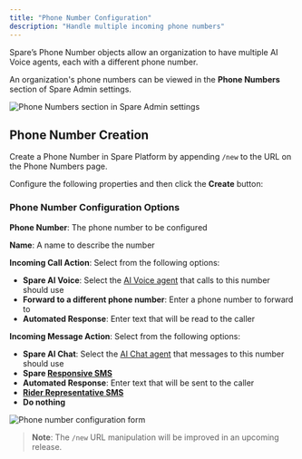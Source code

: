 ```yaml
---
title: "Phone Number Configuration"
description: "Handle multiple incoming phone numbers"
---
```


Spare’s Phone Number objects allow an organization to have multiple AI Voice agents, each with a different phone number.

An organization's phone numbers can be viewed in the **Phone Numbers** section of Spare Admin settings.

![Phone Numbers section in Spare Admin settings](https://downloads.intercomcdn.com/i/o/wyxobwoi/1498550832/d9cbeac80c5321babe2baac21ee9/image.png?expires=1753820100&signature=d095f5da34c3b69c6bdc0c57793d6b557315f2db1a0e4653a6abaf98735bff65&req=dSQuHsx7nYlcW%2FMW1HO4zYa0ts4v9kYulnfO8XvEtC8OrGpABzh%2FSrymto3j%0AlaZs%0A)

## Phone Number Creation

Create a Phone Number in Spare Platform by appending `/new` to the URL on the Phone Numbers page. 

Configure the following properties and then click the **Create** button:

### Phone Number Configuration Options

**Phone Number**: The phone number to be configured

**Name**: A name to describe the number

**Incoming Call Action**: Select from the following options:
- **Spare AI Voice**: Select the [AI Voice agent](https://help.sparelabs.com/en/articles/9529094-ai-voice-chat-automating-the-contact-center-with-ai-agents) that calls to this number should use
- **Forward to a different phone number**: Enter a phone number to forward to
- **Automated Response**: Enter text that will be read to the caller

**Incoming Message Action**: Select from the following options:
- **Spare AI Chat**: Select the [AI Chat agent](https://help.sparelabs.com/en/articles/9529094-ai-voice-chat-automating-the-contact-center-with-ai-agents) that messages to this number should use
- **Spare [Responsive SMS](https://help.sparelabs.com/en/articles/8984355-rider-notifications)**
- **Automated Response**: Enter text that will be sent to the caller
- **[Rider Representative SMS](https://help.sparelabs.com/en/articles/11072545-rider-representatives)**
- **Do nothing**

![Phone number configuration form](https://downloads.intercomcdn.com/i/o/wyxobwoi/1498589901/3e0568ac8797bd60daae8f9a30ff/image.png?expires=1753820100&signature=d0001102452dd49952e53baf764597e3afd9f61f69e99c0e10d37eb7f5b45687&req=dSQuHsx2lIhfWPMW1HO4zYa6di9BCajHdwXT3p%2FpXKc3bktgWBaBbTh%2BZ7V2%0ABvZW%0A)

> **Note**: The `/new` URL manipulation will be improved in an upcoming release.
